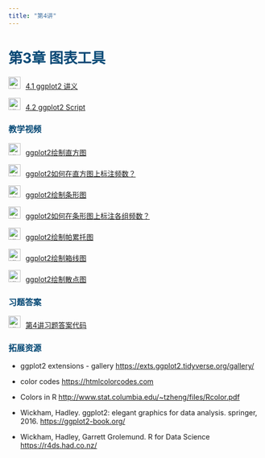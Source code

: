 ```yaml
---
title: "第4讲"
---
```


<h1 style="color: #044875;"> 第3章 图表工具 </h1>

<img src="img/teacher.png" alt="讲义" style="width: 24px; height: 24px;margin-right: 10px">[4.1 ggplot2 讲义](https://lizongzhang.github.io/stat/L4.html){target="_blank"} 

<img src="img/teacher.png" alt="讲义" style="width: 24px; height: 24px;margin-right: 10px">[4.2 ggplot2
        Script](https://lizongzhang.github.io/stat/ggplot2intro.html){target="_blank"}

<h3 style="color: #044875;"> 教学视频 </h3>

<img src="img/video.png" alt="讲义" style="width: 24px; height: 24px;margin-right: 10px">[ggplot2绘制直方图](https://www.bilibili.com/video/BV1wV4y1K7eX/){target="_blank"} 

<img src="img/video.png" alt="讲义" style="width: 24px; height: 24px;margin-right: 10px">[ggplot2如何在直方图上标注频数？](https://www.bilibili.com/video/BV1y24y1778a/){target="_blank"} 

<img src="img/video.png" alt="讲义" style="width: 24px; height: 24px;margin-right: 10px">[ggplot2绘制条形图](https://www.bilibili.com/video/BV16e4y1Q7Qw/){target="_blank"} 

<img src="img/video.png" alt="讲义" style="width: 24px; height: 24px;margin-right: 10px">[ggplot2如何在条形图上标注各组频数？](https://www.bilibili.com/video/BV1Ng4y1j7cE/){target="_blank"} 

<img src="img/video.png" alt="讲义" style="width: 24px; height: 24px;margin-right: 10px">[ggplot2绘制帕累托图](https://www.bilibili.com/video/BV1ia411U74q/?){target="_blank"} 

<img src="img/video.png" alt="讲义" style="width: 24px; height: 24px;margin-right: 10px">[ggplot2绘制箱线图](https://www.bilibili.com/video/BV1vW4y127dt/){target="_blank"} 

<img src="img/video.png" alt="讲义" style="width: 24px; height: 24px;margin-right: 10px">[ggplot2绘制散点图](https://www.bilibili.com/video/BV1Ca411K78j/){target="_blank"} 

<h3 style="color: #044875;"> 习题答案 </h3>

<img src="img/teacher.png" alt="讲义" style="width: 24px; height: 24px;margin-right: 10px">[第4讲习题答案代码](https://lizongzhang.github.io/stat/4solution.html){target="_blank"} 

<h3 style="color: #044875;"> 拓展资源 </h3>

-   ggplot2 extensions - gallery <https://exts.ggplot2.tidyverse.org/gallery/>

-   color codes <https://htmlcolorcodes.com>
    
-   Colors in R <http://www.stat.columbia.edu/~tzheng/files/Rcolor.pdf>

-   Wickham, Hadley. ggplot2: elegant graphics for data
            analysis. springer, 2016. <https://ggplot2-book.org/>

-   Wickham, Hadley, Garrett Grolemund. R for Data Science
            <https://r4ds.had.co.nz/>

        
        
